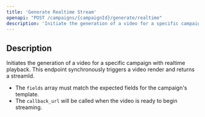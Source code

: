 ```yaml
---
title: 'Generate Realtime Stream'
openapi: "POST /campaigns/{campaignId}/generate/realtime"
description: 'Initiate the generation of a video for a specific campaign. This endpoint queues a video render job and returns information about the created video.'
---
```


## Description

Initiates the generation of a video for a specific campaign with realtime playback. This endpoint synchronously triggers a video render and returns a streamId.

<Note>

- The `fields` array must match the expected fields for the campaign's template.
- The `callback_url` will be called when the video is ready to begin streaming.
</Note>